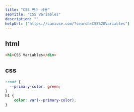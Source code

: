 ```yaml
---
title: "CSS 변수 사용"
seoTitle: "CSS Variables"
description: ""
helpUrl: ["https://caniuse.com/?search=CSS%20Variables"]
---
```


## html

```html
<h1>CSS Variables</div>
```

## css

```css
:root {
  --primary-color: green;
}
h1 {
	color: var(--primary-color);
}

```
